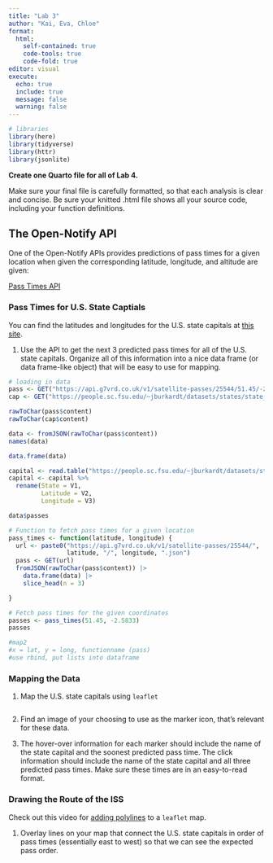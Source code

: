 ```yaml
---
title: "Lab 3"
author: "Kai, Eva, Chloe"
format: 
  html: 
    self-contained: true
    code-tools: true
    code-fold: true
editor: visual
execute: 
  echo: true
  include: true
  message: false
  warning: false
---
```


```r
# libraries
library(here)
library(tidyverse)
library(httr)
library(jsonlite)
```

**Create one Quarto file for all of Lab 4.**

Make sure your final file is carefully formatted, so that each analysis is clear and concise. Be sure your knitted .html file shows all your source code, including your function definitions.

## The Open-Notify API

One of the Open-Notify APIs provides predictions of pass times for a given location when given the corresponding latitude, longitude, and altitude are given:

[Pass Times API](https://g7vrd.co.uk/public-satellite-pass-rest-api)

### Pass Times for U.S. State Captials

You can find the latitudes and longitudes for the U.S. state capitals at [this site](https://people.sc.fsu.edu/~jburkardt/datasets/states/states.html).

1.  Use the API to get the next 3 predicted pass times for all of the U.S. state capitals. Organize all of this information into a nice data frame (or data frame-like object) that will be easy to use for mapping.

```r
# loading in data
pass <- GET("https://api.g7vrd.co.uk/v1/satellite-passes/25544/51.45/-2.5833.json")
cap <- GET("https://people.sc.fsu.edu/~jburkardt/datasets/states/state_capitals_ll.txt")

```

```r
rawToChar(pass$content)
rawToChar(cap$content)
```

```r
data <- fromJSON(rawToChar(pass$content))
names(data)

data.frame(data)

capital <- read.table("https://people.sc.fsu.edu/~jburkardt/datasets/states/state_capitals_ll.txt")
capital <- capital %>%
  rename(State = V1,
         Latitude = V2,
         Longitude = V3)
```

```r
data$passes
```

```r
# Function to fetch pass times for a given location
pass_times <- function(latitude, longitude) {
  url <- paste0("https://api.g7vrd.co.uk/v1/satellite-passes/25544/",
                latitude, "/", longitude, ".json")
  pass <- GET(url)
  fromJSON(rawToChar(pass$content)) |> 
    data.frame(data) |> 
    slice_head(n = 3)

}

# Fetch pass times for the given coordinates
passes <- pass_times(51.45, -2.5833)
passes

#map2
#x = lat, y = long, functionname (pass)
#use rbind, put lists into dataframe


```

### Mapping the Data

1.  Map the U.S. state capitals using `leaflet`

```r

```

2.  Find an image of your choosing to use as the marker icon, that's relevant for these data.

3.  The hover-over information for each marker should include the name of the state capital and the soonest predicted pass time. The click information should include the name of the state capital and all three predicted pass times. Make sure these times are in an easy-to-read format.

### Drawing the Route of the ISS

Check out this video for [adding polylines](https://www.youtube.com/watch?v=iKESL0Iwmmw) to a `leaflet` map.

1.  Overlay lines on your map that connect the U.S. state capitals in order of pass times (essentially east to west) so that we can see the expected pass order.
